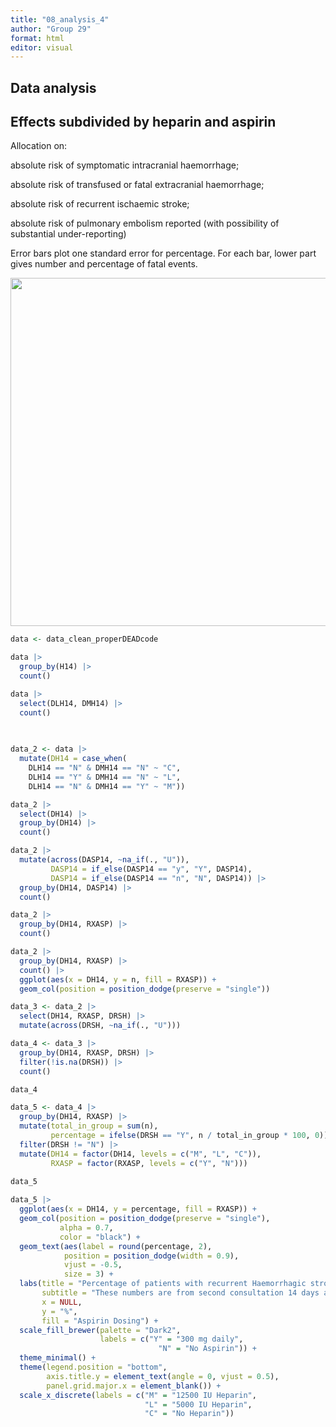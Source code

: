 ```yaml
---
title: "08_analysis_4"
author: "Group 29"
format: html
editor: visual
---
```


## Data analysis

## Effects subdivided by heparin and aspirin

Allocation on:

absolute risk of symptomatic intracranial haemorrhage;

absolute risk of transfused or fatal extracranial haemorrhage;

absolute risk of recurrent ischaemic stroke;

absolute risk of pulmonary embolism reported (with possibility of substantial under-reporting)

Error bars plot one standard error for percentage. For each bar, lower part gives number and percentage of fatal events.

![](images/clipboard-3768980609.png){width="557"}

```r
data <- data_clean_properDEADcode
```

```r
data |> 
  group_by(H14) |> 
  count()
```

```r
data |> 
  select(DLH14, DMH14) |> 
  count()
  
  
```

```r
data_2 <- data |> 
  mutate(DH14 = case_when(
    DLH14 == "N" & DMH14 == "N" ~ "C",
    DLH14 == "Y" & DMH14 == "N" ~ "L",
    DLH14 == "N" & DMH14 == "Y" ~ "M"))
```

```r
data_2 |> 
  select(DH14) |> 
  group_by(DH14) |> 
  count()
```

```r
data_2 |> 
  mutate(across(DASP14, ~na_if(., "U")),
         DASP14 = if_else(DASP14 == "y", "Y", DASP14),
         DASP14 = if_else(DASP14 == "n", "N", DASP14)) |> 
  group_by(DH14, DASP14) |> 
  count()
```

```r
data_2 |> 
  group_by(DH14, RXASP) |> 
  count()
```

```r
data_2 |> 
  group_by(DH14, RXASP) |> 
  count() |> 
  ggplot(aes(x = DH14, y = n, fill = RXASP)) +
  geom_col(position = position_dodge(preserve = "single"))
```

```r
data_3 <- data_2 |> 
  select(DH14, RXASP, DRSH) |> 
  mutate(across(DRSH, ~na_if(., "U")))
```

```r
data_4 <- data_3 |> 
  group_by(DH14, RXASP, DRSH) |> 
  filter(!is.na(DRSH)) |> 
  count()

data_4
```

```r
data_5 <- data_4 |> 
  group_by(DH14, RXASP) |> 
  mutate(total_in_group = sum(n),
         percentage = ifelse(DRSH == "Y", n / total_in_group * 100, 0)) |> 
  filter(DRSH != "N") |> 
  mutate(DH14 = factor(DH14, levels = c("M", "L", "C")),
         RXASP = factor(RXASP, levels = c("Y", "N")))
  
data_5
```

```r
data_5 |>   
  ggplot(aes(x = DH14, y = percentage, fill = RXASP)) +
  geom_col(position = position_dodge(preserve = "single"),
           alpha = 0.7,
           color = "black") +
  geom_text(aes(label = round(percentage, 2),
            position = position_dodge(width = 0.9),
            vjust = -0.5,
            size = 3) +
  labs(title = "Percentage of patients with recurrent Haemorrhagic stroke after 14 days",
       subtitle = "These numbers are from second consultation 14 days after randomisation",
       x = NULL,
       y = "%",
       fill = "Aspirin Dosing") +
  scale_fill_brewer(palette = "Dark2",
                    labels = c("Y" = "300 mg daily",
                                 "N" = "No Aspirin")) +
  theme_minimal() +
  theme(legend.position = "bottom",
        axis.title.y = element_text(angle = 0, vjust = 0.5),
        panel.grid.major.x = element_blank()) +
  scale_x_discrete(labels = c("M" = "12500 IU Heparin",
                              "L" = "5000 IU Heparin",
                              "C" = "No Heparin"))
```
